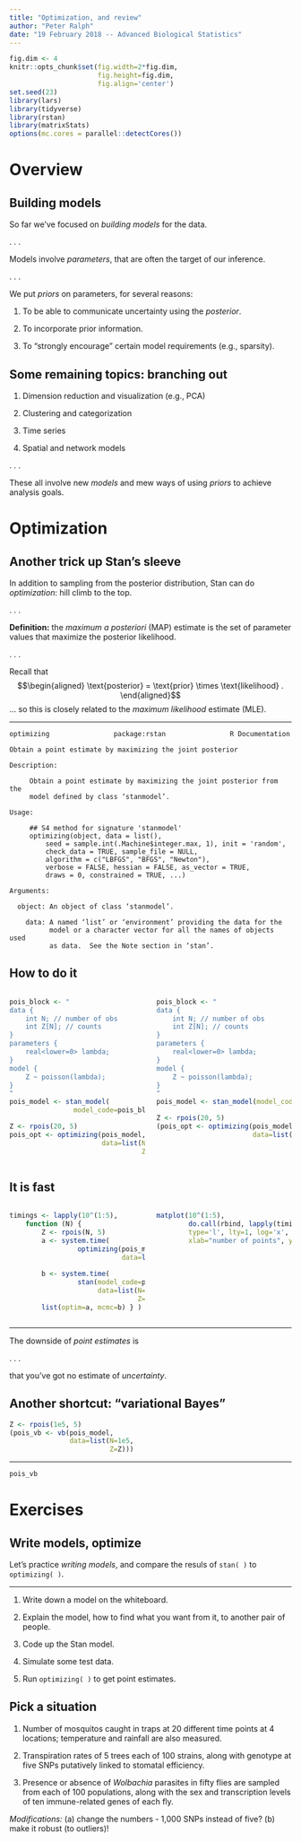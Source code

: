 ```yaml
---
title: "Optimization, and review"
author: "Peter Ralph"
date: "19 February 2018 -- Advanced Biological Statistics"
---
```


```r
fig.dim <- 4
knitr::opts_chunk$set(fig.width=2*fig.dim,
                      fig.height=fig.dim,
                      fig.align='center')
set.seed(23)
library(lars)
library(tidyverse)
library(rstan)
library(matrixStats)
options(mc.cores = parallel::detectCores())
```

# Overview

## Building models

So far we've focused on *building models* for the data.

. . .

Models involve *parameters*, that are often the target of our inference.

. . .

We put *priors* on parameters, for several reasons:

1. To be able to communicate uncertainty using the *posterior*.

2. To incorporate prior information.

3. To "strongly encourage" certain model requirements (e.g., sparsity).


## Some remaining topics: branching out

1. Dimension reduction and visualization (e.g., PCA)

2. Clustering and categorization

3. Time series

4. Spatial and network models

. . .

These all involve new *models*
and mew ways of using *priors*
to achieve analysis goals.


# Optimization

## Another trick up Stan's sleeve

In addition to sampling from the posterior distribution,
Stan can do *optimization*:
hill climb to the top.

. . .

**Definition:** the *maximum a posteriori* (MAP) estimate
is the set of parameter values that maximize the posterior likelihood.

. . .

Recall that
$$\begin{aligned}
    \text{posterior} = \text{prior} \times \text{likelihood} .
\end{aligned}$$
... so this is closely related to the *maximum likelihood* estimate (MLE).

---------------------

```
optimizing                package:rstan                R Documentation

Obtain a point estimate by maximizing the joint posterior

Description:

     Obtain a point estimate by maximizing the joint posterior from the
     model defined by class ‘stanmodel’.

Usage:

     ## S4 method for signature 'stanmodel'
     optimizing(object, data = list(), 
         seed = sample.int(.Machine$integer.max, 1), init = 'random', 
         check_data = TRUE, sample_file = NULL, 
         algorithm = c("LBFGS", "BFGS", "Newton"),
         verbose = FALSE, hessian = FALSE, as_vector = TRUE, 
         draws = 0, constrained = TRUE, ...)   
     
Arguments:

  object: An object of class ‘stanmodel’.

    data: A named ‘list’ or ‘environment’ providing the data for the
          model or a character vector for all the names of objects used
          as data.  See the Note section in ‘stan’.

```

## How to do it

::: {.columns}
::::::::: {.column width=50%}

```r
pois_block <- "
data {
    int N; // number of obs
    int Z[N]; // counts
}
parameters {
    real<lower=0> lambda;
}
model {
    Z ~ poisson(lambda);
}
"
pois_model <- stan_model(
                model_code=pois_block)

Z <- rpois(20, 5)
pois_opt <- optimizing(pois_model,
                       data=list(N=20,
                                 Z=Z))
```



:::
::::::::: {.column width=50%}

```r
pois_block <- "
data {
    int N; // number of obs
    int Z[N]; // counts
}
parameters {
    real<lower=0> lambda;
}
model {
    Z ~ poisson(lambda);
}
"
pois_model <- stan_model(model_code=pois_block)

Z <- rpois(20, 5)
(pois_opt <- optimizing(pois_model,
                        data=list(N=20,
                                  Z=Z)))
```


:::
:::::::::


## It is fast

::: {.columns}
::::::::: {.column width=50%}


```r
timings <- lapply(10^(1:5), 
    function (N) {
        Z <- rpois(N, 5)
        a <- system.time(
                 optimizing(pois_model,
                            data=list(N=N,
                                      Z=Z)))
        b <- system.time(
                 stan(model_code=pois_block,
                      data=list(N=N,
                                Z=Z)))
        list(optim=a, mcmc=b) } )
```

:::
::::::::: {.column width=50%}

```r
matplot(10^(1:5), 
        do.call(rbind, lapply(timings, sapply, "[[", "elapsed")),
        type='l', lty=1, log='x',
        xlab="number of points", ylab="seconds, elapsed")
```

:::
:::::::::

-----------------------

The downside of *point estimates* is

. . .

that you've got no estimate of *uncertainty*.


## Another shortcut: "variational Bayes"


```r
Z <- rpois(1e5, 5)
(pois_vb <- vb(pois_model,
               data=list(N=1e5,
                         Z=Z)))
```

------------------

```r
pois_vb
```



# Exercises

## Write models, optimize

Let's practice *writing models*,
and compare the resuls of `stan( )` to `optimizing( )`.

----------------------

1. Write down a model on the whiteboard.

2. Explain the model, how to find what you want from it,
   to another pair of people.

3. Code up the Stan model.

4. Simulate some test data.

5. Run `optimizing( )` to get point estimates.


## Pick a situation

1. Number of mosquitos caught in traps
   at 20 different time points at 4 locations;
   temperature and rainfall are also measured.

2. Transpiration rates of 5 trees each of 100 strains,
   along with genotype at five SNPs putatively linked to stomatal efficiency.

3. Presence or absence of *Wolbachia* parasites
   in fifty flies are sampled from each of 100 populations,
   along with the sex and transcription levels of ten immune-related genes of each fly.

*Modifications:* 
(a) change the numbers - 1,000 SNPs instead of five?
(b) make it robust (to outliers)!
